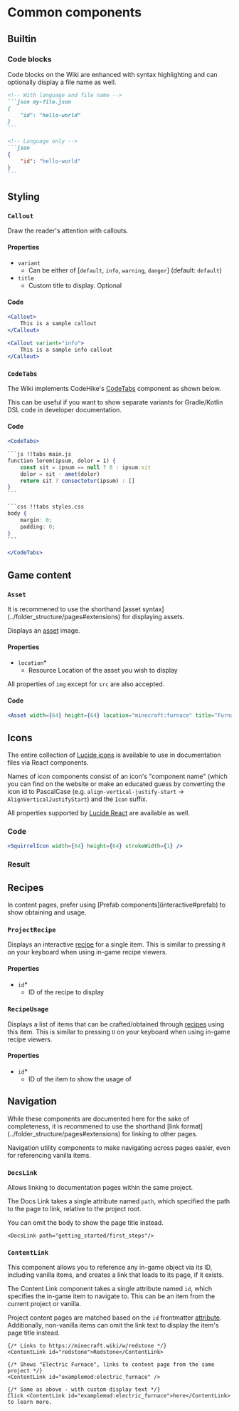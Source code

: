 
# Common components

## Builtin

### Code blocks

Code blocks on the Wiki are enhanced with syntax highlighting and can optionally display a file name as well.

````md
<!-- With language and file name -->
```json my-file.json
{
    "id": "hello-world"
}
```

<!-- Language only -->
```json
{
    "id": "hello-world"
}
```
````

## Styling

### `Callout`

Draw the reader's attention with callouts.

#### Properties

- `variant`
  - Can be either of [`default`, `info`, `warning`, `danger`] (default: `default`)
- `title`
  - Custom title to display. Optional

#### Code

```jsx
<Callout>
    This is a sample callout
</Callout>

<Callout variant="info">
    This is a sample info callout
</Callout>
```

### `CodeTabs`

The Wiki implements CodeHike's [CodeTabs](https://codehike.org/docs/code/tabs) component as shown below.

This can be useful if you want to show separate variants for Gradle/Kotlin DSL code in developer documentation.

#### Code

````jsx
<CodeTabs>

```js !!tabs main.js
function lorem(ipsum, dolor = 1) {
    const sit = ipsum == null ? 0 : ipsum.sit
    dolor = sit - amet(dolor)
    return sit ? consectetur(ipsum) : []
}
```

```css !!tabs styles.css
body {
    margin: 0;
    padding: 0;
}
```

</CodeTabs>
````

## Game content

### `Asset`

<Callout type="important">
   It is recommened to use the shorthand [asset syntax](../folder_structure/pages#extensions) for displaying assets.
</Callout>

Displays an [asset](../folder_structure/assets) image.

#### Properties

- `location`*
  - Resource Location of the asset you wish to display

All properties of `img` except for `src` are also accepted.

#### Code

```jsx
<Asset width={64} height={64} location="minecraft:furnace" title="Furnace" />
```

## Icons

The entire collection of [Lucide icons](https://lucide.dev/icons/) is available to use in documentation files via
React components.

Names of icon components consist of an icon's "component name" (which you can find on the website or make an educated
guess by converting the icon id to PascalCase (e.g. `align-vertical-justify-start` -> `AlignVerticalJustifyStart`)
and the `Icon` suffix.

All properties supported by [Lucide React](https://lucide.dev/guide/packages/lucide-react) are available as well.

### Code

```jsx
<SquirrelIcon width={64} height={64} strokeWidth={1} />
```

### Result

<SquirrelIcon width={64} height={64} strokeWidth={1} className="mt-5" />

## Recipes

<Callout type="important">
    In content pages, prefer using [Prefab components](interactive#prefab) to show obtaining and usage.
</Callout>

### `ProjectRecipe`

Displays an interactive [recipe](../folder_structure/game_data#recipes) for a single item. This is similar to pressing
`R` on your keyboard when using in-game recipe viewers.

#### Properties

- `id`*
  - ID of the recipe to display

### `RecipeUsage`

Displays a list of items that can be crafted/obtained through [recipes](../folder_structure/game_data#recipes) using
this item. This is similar to pressing `U` on your keyboard when using in-game recipe viewers.

#### Properties

- `id`*
  - ID of the item to show the usage of

## Navigation

<Callout type="important">
    While these components are documented here for the sake of completeness, it is recommened to use the shorthand
    [link format](../folder_structure/pages#extensions) for linking to other pages.
</Callout>

Navigation utility components to make navigating across pages easier, even for referencing vanilla items.

### `DocsLink`

Allows linking to documentation pages within the same project.

The Docs Link takes a single attribute named `path`, which specified the path to the page to link, relative to the
project root.

You can omit the body to show the page title instead.

```mdx
<DocsLink path="getting_started/first_steps"/>
```

### `ContentLink`

This component allows you to reference any in-game object via its ID, including vanilla items, and creates a link that
leads to its page, if it exists.

The Content Link component takes a single attribute named `id`, which specifies the in-game item to navigate to.
This can be an item from the current project or vanilla.

Project content pages are matched based on the `id` frontmatter [attribute](../folder_structure/pages/content_pages#metadata).
Additionally, non-vanilla items can omit the link text to display the item's page title instead.

```mdx
{/* Links to https://minecraft.wiki/w/redstone */}
<ContentLink id="redstone">Redstone</ContentLink>

{/* Shows "Electric Furnace", links to content page from the same project */}
<ContentLink id="examplemod:electric_furnace" />

{/* Same as above - with custom display text */}
Click <ContentLink id="examplemod:electric_furnace">here</ContentLink> to learn more.
```
